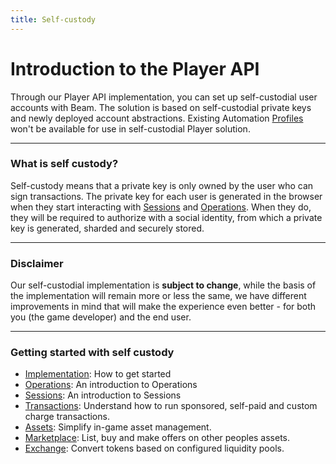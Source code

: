 ```yaml
---
title: Self-custody
---
```


# Introduction to the Player API

Through our Player API implementation, you can set up self-custodial user accounts with Beam. The solution is based on self-custodial private keys and newly deployed account abstractions. Existing Automation [Profiles](../automation-service/profiles/introduction) won't be available for use in self-custodial Player solution.

---

### What is self custody?

Self-custody means that a private key is only owned by the user who can sign transactions. The private key for each user is generated in the browser when they start interacting with [Sessions](sessions/introduction) and [Operations](operations/introduction).
When they do, they will be required to authorize with a social identity, from which a private key is generated, sharded and securely stored.

---

### Disclaimer

Our self-custodial implementation is **subject to change**, while the basis of the implementation will remain more or less the same, we have different improvements in mind that will make the experience even better - for both you (the game developer) and the end user.

---

### Getting started with self custody

- [Implementation](player-implementation): How to get started
- [Operations](operations/introduction): An introduction to Operations
- [Sessions](sessions/introduction): An introduction to Sessions
- [Transactions](transactions/introduction): Understand how to run sponsored, self-paid and custom charge transactions.
- [Assets](assets/introduction): Simplify in-game asset management.
- [Marketplace](marketplace/introduction): List, buy and make offers on other peoples assets.
- [Exchange](exchange/introduction): Convert tokens based on configured liquidity pools.
